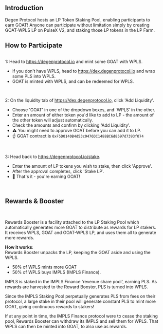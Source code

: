 
<Image src="/staking-heading.png" alt="" width={1500} height={500} />

## Introduction
Degen Protocol hosts an LP Token Staking Pool, enabling participants to earn GOAT! Anyone can participate without limitation simply by creating GOAT-WPLS LP on PulseX V2, and staking those LP tokens in the LP Farm.

## How to Participate

<Image src="/guides/staking/0.png" alt="" width={1920} height={1080} />

1: Head to https://degenprotocol.io and mint some GOAT with WPLS.
 - If you don't have WPLS, head to https://dex.degenprotocol.io and wrap some PLS into WPLS.
 - GOAT is minted with WPLS, and can be redeemed for WPLS.

<br />

<Image src="/guides/staking/1.png" alt="" width={1920} height={1080} />

2: On the liquidity tab of https://dex.degenprotocol.io, click 'Add Liquidity'.
 - Choose 'GOAT' in one of the dropdown boxes, and 'WPLS' in the other.
 - Enter an amount of either token you'd like to add to LP - the amount of the other token will adjust automatically.
 - Check the amounts and confirm by clicking 'Add Liquidity'.
 - ⚠ You might need to approve GOAT before you can add it to LP.
 - ☝ GOAT contract is `0xF5D0140B4d53c9476DC1488BC6d8597d7393f074`

<br />

<Image src="/guides/staking/2.png" alt="" width={1920} height={1080} />

3: Head back to https://degenprotocol.io/stake.
 - Enter the amount of LP tokens you wish to stake, then click 'Approve'.
 - After the approval completes, click 'Stake LP'.
 - 🎉 That's it - you're earning GOAT!

<br />

<Image src="/guides/staking/3.png" alt="" width={1080} height={720} />



## Rewards & Booster

<br />

<Image src="/guides/staking/4.png" alt="" width={1080} height={720} />

Rewards Booster is a facility attached to the LP Staking Pool which automatically generates more GOAT to distribute as rewards for LP stakers. It receives WPLS, GOAT and GOAT-WPLS LP, and uses them all to generate more rewards.
<br />

<b>How it works: </b><br />
Rewards Booster unpacks the LP, keeping the GOAT aside and using the WPLS.
 - 50% of WPLS mints more GOAT
 - 50% of WPLS buys IMPLS (IMPLS Finance).

IMPLS is staked in the IMPLS Finance 'revenue share pool', earning PLS. As rewards are harvested to the Reward Booster, PLS is turned into WPLS.

Since the IMPLS Staking Pool perpetually generates PLS from fees on their protocol, a large stake in their pool will generate constant PLS to mint more GOAT, giving continuous rewards to stakers!

If at any point in time, the IMPLS Finance protocol were to cease the staking pool, Rewards Booster can withdraw its IMPLS and sell them for WPLS. That WPLS can then be minted into GOAT, to also use as rewards.

